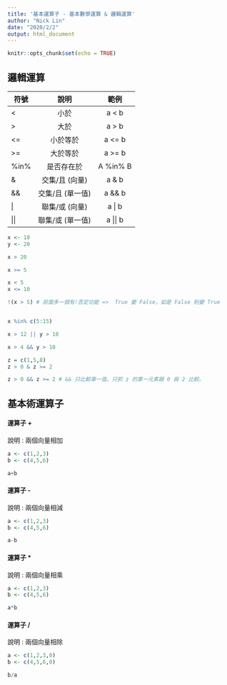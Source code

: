 ```yaml
---
title: '基本運算子 - 基本數學運算 & 邏輯運算'
author: "Nick Lin"
date: "2020/2/2"
output: html_document
---
```


```r
knitr::opts_chunk$set(echo = TRUE)
```

## <b>邏輯運算</b>

符號   | 說明  | 範例  | 
-------|:-----:|:-----:|
<      | 小於  |a < b  |
>      | 大於  |a > b  |
<=     | 小於等於  |a <= b  |
>=     | 大於等於  |a >= b  |
%in%   | 是否存在於|A %in% B|
&      | 交集/且 (向量)   | a & b|
&&     | 交集/且 (單一值)  | a && b|
\|      | 聯集/或 (向量)| a \| b|
\|\|      | 聯集/或 (單一值)| a \|\| b|

```r
x <- 10
y <- 20

x > 20

x >= 5

x < 5
x <= 10

!(x > 5) # 前面多一個有!否定功能 =>  True 變 False，如是 False 則變 True


x %in% c(5:15)

x > 12 || y > 10

x > 4 && y > 10

z = c(1,5,8)
z > 0 & z >= 2

z > 0 && z >= 2 # && 只比較單一值，只抓 z 的第一元素跟 0 與 2 比較。
```

## <b>基本術運算子</b>

#### <b>運算子 + </b>

說明 : 兩個向量相加

```r
a <- c(1,2,3)
b <- c(4,5,6)

a+b

```

#### <b>運算子 - </b>

說明 : 兩個向量相減

```r
a <- c(1,2,3)
b <- c(4,5,6)

a-b

```


#### <b>運算子 * </b>

說明 : 兩個向量相乘

```r
a <- c(1,2,3)
b <- c(4,5,6)

a*b

```



#### <b>運算子 / </b>

說明 : 兩個向量相除

```r
a <- c(1,2,3,0)
b <- c(4,5,6,0)

b/a

```


















